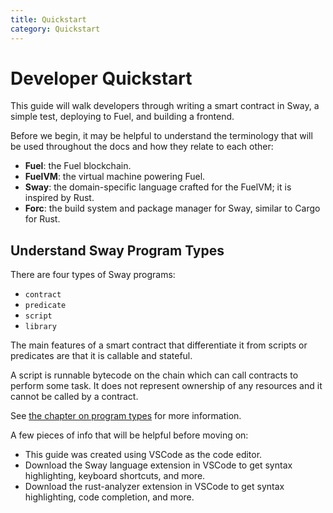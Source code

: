 ```yaml
---
title: Quickstart
category: Quickstart
---
```


# Developer Quickstart

This guide will walk developers through writing a smart contract in Sway, a simple test, deploying to Fuel, and building a frontend.

Before we begin, it may be helpful to understand the terminology that will be used throughout the docs and how they relate to each other:

- **Fuel**: the Fuel blockchain.
- **FuelVM**: the virtual machine powering Fuel.
- **Sway**: the domain-specific language crafted for the FuelVM; it is inspired by Rust.
- **Forc**: the build system and package manager for Sway, similar to Cargo for Rust.

## Understand Sway Program Types

There are four types of Sway programs:

- `contract`
- `predicate`
- `script`
- `library`

The main features of a smart contract that differentiate it from scripts or predicates are that it is callable and stateful.

A script is runnable bytecode on the chain which can call contracts to perform some task. It does not represent ownership of any resources and it cannot be called by a contract.

See [the chapter on program types](/docs/sway/sway-program-types) for more information.

A few pieces of info that will be helpful before moving on:

- This guide was created using VSCode as the code editor.
- Download the Sway language extension in VSCode to get syntax highlighting, keyboard shortcuts, and more.
- Download the rust-analyzer extension in VSCode to get syntax highlighting, code completion, and more.
